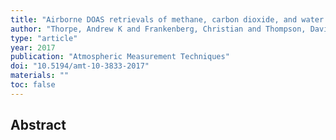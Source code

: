 ```yaml
---
title: "Airborne DOAS retrievals of methane, carbon dioxide, and water vapor concentrations at high spatial resolution: application to AVIRIS-NG"
author: "Thorpe, Andrew K and Frankenberg, Christian and Thompson, David R and Duren, Riley M and Aubrey, Andrew D and Bue, Brian D and Green, Robert O and Gerilowski, Konstantin and Krings, Thomas and Borchardt, Jakob and others"
type: "article"
year: 2017
publication: "Atmospheric Measurement Techniques"
doi: "10.5194/amt-10-3833-2017"
materials: ""
toc: false
---
```


## Abstract

